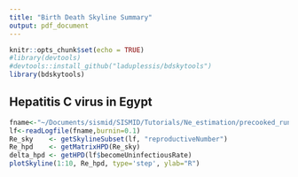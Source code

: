 ```yaml
---
title: "Birth Death Skyline Summary"
output: pdf_document
---
```


```r
knitr::opts_chunk$set(echo = TRUE)
#library(devtools)
#devtools::install_github("laduplessis/bdskytools")
library(bdskytools)
```

## Hepatitis C virus in Egypt

```r
fname<-"~/Documents/sismid/SISMID/Tutorials/Ne_estimation/precooked_runs/hcv_bdsky.log"
lf<-readLogfile(fname,burnin=0.1)
Re_sky    <- getSkylineSubset(lf, "reproductiveNumber")
Re_hpd    <- getMatrixHPD(Re_sky)
delta_hpd <- getHPD(lf$becomeUninfectiousRate)
plotSkyline(1:10, Re_hpd, type='step', ylab="R")
```
